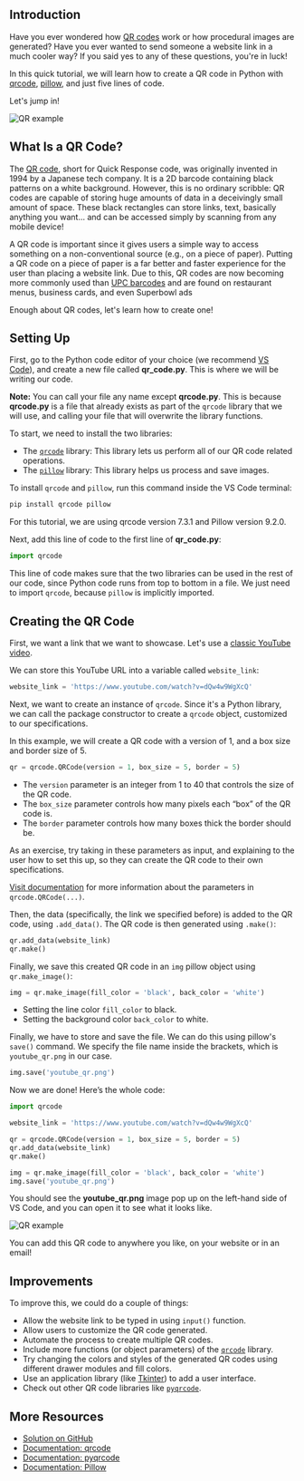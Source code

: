 ## Introduction

Have you ever wondered how [QR codes](https://en.wikipedia.org/wiki/QR_code) work or how procedural images are generated? Have you ever wanted to send someone a website link in a much cooler way? If you said yes to any of these questions, you're in luck!

In this quick tutorial, we will learn how to create a QR code in Python with [qrcode](https://pypi.org/project/qrcode), [pillow](https://pypi.org/project/Pillow), and just five lines of code.

Let's jump in!

![QR example](https://raw.githubusercontent.com/codedex-io/projects/main/projects/generate-a-qr-code-with-python/youtube_qr.png)

## What Is a QR Code?

The [QR code](https://en.wikipedia.org/wiki/QR_code), short for Quick Response code, was originally invented in 1994 by a Japanese tech company. It is a 2D barcode containing black patterns on a white background. However, this is no ordinary scribble: QR codes are capable of storing huge amounts of data in a deceivingly small amount of space. These black rectangles can store links, text, basically anything you want... and can be accessed simply by scanning from any mobile device!

A QR code is important since it gives users a simple way to access something on a non-conventional source (e.g., on a piece of paper). Putting a QR code on a piece of paper is a far better and faster experience for the user than placing a website link. Due to this, QR codes are now becoming more commonly used than [UPC barcodes](https://en.wikipedia.org/wiki/Universal_Product_Code) and are found on restaurant menus, business cards, and even Superbowl ads

Enough about QR codes, let's learn how to create one!

## Setting Up

First, go to the Python code editor of your choice (we recommend [VS Code](https://code.visualstudio.com/)), and create a new file called **qr_code.py**. This is where we will be writing our code.

**Note:** You can call your file any name except **qrcode.py**. This is because **qrcode.py** is a file that already exists as part of the `qrcode` library that we will use, and calling your file that will overwrite the library functions.

To start, we need to install the two libraries:

- The [`qrcode`](https://pypi.org/project/qrcode) library: This library lets us perform all of our QR code related operations.
- The [`pillow`](https://pypi.org/project/Pillow) library: This library helps us process and save images.

To install `qrcode` and `pillow`, run this command inside the VS Code terminal:

```bash
pip install qrcode pillow
```

For this tutorial, we are using qrcode version 7.3.1 and Pillow version 9.2.0.

Next, add this line of code to the first line of **qr_code.py**:

```py
import qrcode
```

This line of code makes sure that the two libraries can be used in the rest of our code, since Python code runs from top to bottom in a file. We just need to import `qrcode`, because `pillow` is implicitly imported.

## Creating the QR Code

First, we want a link that we want to showcase. Let's use a [classic YouTube video](https://www.youtube.com/watch?v=5gTToFIZp-g).

We can store this YouTube URL into a variable called `website_link`:

```py
website_link = 'https://www.youtube.com/watch?v=dQw4w9WgXcQ'
```

Next, we want to create an instance of `qrcode`. Since it's a Python library, we can call the package constructor to create a `qrcode` object, customized to our specifications. 

In this example, we will create a QR code with a version of 1, and a box size and border size of 5.

```py
qr = qrcode.QRCode(version = 1, box_size = 5, border = 5)
```

- The `version` parameter is an integer from 1 to 40 that controls the size of the QR code.
- The `box_size` parameter controls how many pixels each “box” of the QR code is.
- The `border` parameter controls how many boxes thick the border should be.

As an exercise, try taking in these parameters as input, and explaining to the user how to set this up, so they can create the QR code to their own specifications.

[Visit documentation](https://github.com/lincolnloop/python-qrcode) for more information about the parameters in `qrcode.QRCode(...)`.

Then, the data (specifically, the link we specified before) is added to the QR code, using `.add_data()`. The QR code is then generated using `.make()`:

```py
qr.add_data(website_link)
qr.make()
```

Finally, we save this created QR code in an `img` pillow object using `qr.make_image()`:

```py
img = qr.make_image(fill_color = 'black', back_color = 'white')
```

- Setting the line color `fill_color` to black.
- Setting the background color `back_color` to white.

Finally, we have to store and save the file. We can do this using pillow's `save()` command. We specify the file name inside the brackets, which is `youtube_qr.png` in our case.

```py
img.save('youtube_qr.png')
```

Now we are done! Here’s the whole code:

```py
import qrcode

website_link = 'https://www.youtube.com/watch?v=dQw4w9WgXcQ'

qr = qrcode.QRCode(version = 1, box_size = 5, border = 5)
qr.add_data(website_link)
qr.make()

img = qr.make_image(fill_color = 'black', back_color = 'white')
img.save('youtube_qr.png')
```

You should see the **youtube_qr.png** image pop up on the left-hand side of VS Code, and you can open it to see what it looks like.

![QR example](https://raw.githubusercontent.com/codedex-io/projects/main/projects/generate-a-qr-code-with-python/youtube_qr.png)

You can add this QR code to anywhere you like, on your website or in an email!

## Improvements

To improve this, we could do a couple of things:

- Allow the website link to be typed in using `input()` function.
- Allow users to customize the QR code generated.
- Automate the process to create multiple QR codes. 
- Include more functions (or object parameters) of the [`qrcode`](https://pypi.org/project/qrcode/) library.
- Try changing the colors and styles of the generated QR codes using different drawer modules and fill colors.
- Use an application library (like [Tkinter](https://docs.python.org/3/library/tkinter.html)) to add a user interface.
- Check out other QR code libraries like [`pyqrcode`](https://pypi.org/project/PyQRCode/).

## More Resources

- [Solution on GitHub](https://github.com/iamSarthak2002/21daysofBuild-Generate_a_QR_Code_with_Python/blob/main/qr_code.py)
- [Documentation: qrcode](https://pypi.org/project/qrcode/)
- [Documentation: pyqrcode](https://pypi.org/project/PyQRCode/)
- [Documentation: Pillow](https://pypi.org/project/Pillow/)
